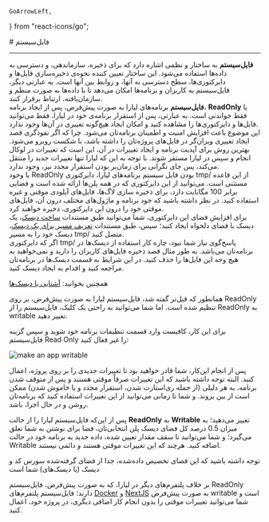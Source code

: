     GoArrowLeft,
} from "react-icons/go";


<Layout>
<Head>
<title>مستندات فایل‌سیستم پلتفرم  - لیارا</title>

<meta property="og:title" content="مستندات خدمات رایانش ابری لیارا" />
<meta property="og:description" content="مستندات مربوط به فایل‌سیستم یا file-system یک پلتفرم در لیارا"  />
<meta property="og:image" content="https://files.liara.ir/liara/logos/liara-poster.jpg" />
</Head>
# فایل‌سیستم

<hr/>
<Section id="what-is-file-system" title="فایل‌سیستم چیست؟" />
<b>فایل‌سیستم</b> به ساختار و نظمی اشاره دارد که برای ذخیره، سازماندهی، و دسترسی به داده‌ها استفاده می‌شود. این ساختار تعیین کننده نحوه‌ی ذخیره‌سازی فایل‌ها و دایرکتوری‌ها، سطح دسترسی به آنها، و روابط بین آنها است. 
به عبارتی دیگر، فایل‌سیستم به کاربران و برنامه‌ها امکان می‌دهد تا با داده‌ها به صورت منظم و سازمان‌یافته، ارتباط برقرار کنند.

<Section id="liara-file-system" title="فایل‌سیستم لیارا" />
<b>فایل‌سیستم</b> برنامه‌های لیارا به صورت پیش‌فرض، پس از ایجاد برنامه، <b>ReadOnly</b> یا فقط خواندنی است. به عبارتی، پس از استقرار برنامه‌ی خود در لیارا، فقط می‌توانید فایل‌ها و دایرکتوری‌ها را مشاهده کنید و امکان ایجاد هیچ‌گونه تغییری در آن‌ها وجود ندارد.
<div className="h-4"/>
این موضوع باعث افزایش امنیت و اطمینان برنامه‌تان می‌شود. چرا که اگر نفوذگری قصد ایجاد تغییری ویران‌گر در فایل‌های پروژه‌تان را داشته باشد، با شکست روبرو می‌شود.
بهترین روش برای آپدیت برنامه و ایجاد تغییرات در آن، این است که تغییرات در لوکال انجام و سپس در لیارا مستقر شوند. با توجه به این که لیارا تنها تغییرات جدید را منتقل می‌کند، پس جای نگرانی برای زمان‌بر بودن استقرار مجدد نیز، وجود ندارد.

<Section id="tmp-directory" title="دایرکتوری tmp/" />
با وجود ReadOnly بودن فایل سیستم برنامه‌های لیارا، دایرکتوری <Important>tmp/</Important> از این قاعده مستثنی است. می‌توانید از این دایرکتوری که در همه پلن‌ها ارائه شده است و فضایی برابر 100 مگابایت دارد، برای ذخیره سازی لاگ‌ها، فایل‌های آپلودی موقتی و غیره استفاده کنید.
در نظر داشته باشید که خود برنامه و ماژول‌های مختلف درون آن، فایل‌های موقتی خود را درون این دایرکتوری، ذخیره خواهند کرد.
<div className="h-4"/>
برای افزایش فضای این دایرکتوری، شما می‌توانید طبق مستندات <a href="/paas/disks/create" className="text-[#2196f3] ">ساخت دیسک</a>، یک دیسک با فضای دلخواه ایجاد کنید؛
سپس، طبق مستندات <a href="/paas/disks/route" className="text-[#2196f3] ">تعریف مسیر برای یک دیسک</a>، دیسک خود را به مسیر <Important>tmp/</Important> متصل کنید. 

<Section id="use-disks" title="استفاده از دیسک‌ها" />
اگر که دایرکتوری <Important>tmp/</Important> پاسخ‌گوی نیاز شما نبود، چاره کار استفاده از دیسک‌ها در برنامه‌تان می‌باشد. به طور مثال قصد ذخیره فایل‌های کاربران را دارید و نمی‌خواهید به هیچ وجه این فایل‌ها را حذف کنید. در این شرایط به قسمت دیسک‌ها در برنامه‌تان مراجعه کنید و اقدام به ایجاد دیسک کنید.
<div className="h-2" />

<Alert variant='success'>
<p>
همچنین بخوانید: <a href="/paas/disks/about" className="text-[#2196f3] ">آشنایی با دیسک‌ها</a>
</p>
</Alert>

<Section id="how-to-make-fs-writable" title="writable کردن فایل‌سیستم لیارا" />
همانطور که قبل‌تر گفته 
شد، فایل‌سیستم لیارا به صورت پیش‌فرض، بر روی ReadOnly تنظیم شده است. اما شما می‌توانید به راحتی یک کلیک، فایل‌سیستم را از ReadOnly به writable تغییر دهید.

برای این کار، کافیست وارد قسمت تنظیمات برنامه خود شوید و سپس گزینه فایل‌سیستم Read Only را غیر فعال کنید:
<div className="h-4" />
<img src="https://files.liara.ir/docs/filesystem/disable-read-only-filesystem.gif" alt="make an app writable"/>
<div className="h-4" />

پس از انجام این‌کار، شما قادر خواهید بود تا تغییرات جدیدی را بر روی پروژه، اعمال کنید.
البته توجه داشته باشید که این تغییرات صرفاً موقتی هستند و پس از متوقف شدن برنامه، به هر دلیلی (از جمله ری‌استارت شدن، استقرار مجدد و یا خاموش شدن) ممکن است از بین بروند. و شما تا زمانی می‌توانید از این تغییرات استفاده کنید که برنامه‌تان روشن و در حال اجرا، باشد.

<Section id="maximum-writable-space" title="حداکثر فضای write در فایل سیستم writable" />
پس از این‌که فایل‌سیستم لیارا را از حالت <b>ReadOnly</b> به <b>Writable</b> تغییر می‌دهید؛ به میزان 0.5 درصد کل فضای دیسک پلن انتخابی‌تان، فضا برای نوشتن به شما تعلق می‌گیرد؛ و شما می‌توانید تا سقف مقدار تعیین شده، داده جدید به برنامه خود در حالت Writable اضافه کنید. هرچند که این تغییرات موقتی هستند و دائمی نیستند.
<div className="h-2" />

<Alert variant="info">
<p>
توجه داشته باشید که این فضای تخصیص داده‌شده، جدا از فضای گرفته‌شده سورس کد و دیسک (یا دیسک‌های) شما است 
</p>
</Alert>

<Section id="docker-and-nextjs-deaful-fs" title="فایل‌سیستم پلتفرم‌های Docker و NextJS" />
بر خلاف پلتفرم‌های دیگر در لیارا، که به صورت پیش‌فرض، فایل‌سیستم ReadOnly دارند؛ فایل‌سیستم پلتفرم‌های <a href="/paas/docker/getting-started" className="text-[#2196f3] ">Docker</a> و <a href="/paas/nextjs/getting-started" className="text-[#2196f3] ">NextJS</a> به صورت پیش‌فرض writable است و شما می‌توانید تغییرات موقتی را بدون انجام کار اضافی دیگری، در پروژه خود، اعمال کنید.

</Layout>
